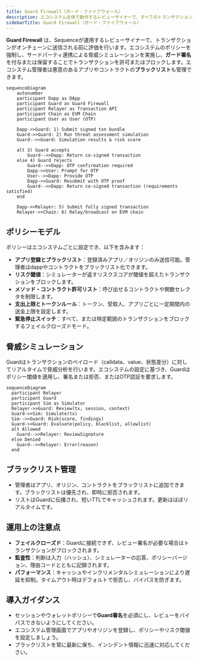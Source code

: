 ```yaml
---
title: Guard Firewall（ガード・ファイアウォール）
description: エコシステム全体で動作するレビューサイナーで、すべてのトランザクションを実行前にポリシー、シミュレーション、ブラックリストに照らして評価します。
sidebarTitle: Guard Firewall（ガード・ファイアウォール）
---
```


**Guard Firewall** は、Sequenceが運用するレビューサイナーで、トランザクションがオンチェーンに送信される前に評価を行います。エコシステムのポリシーを強制し、サードパーティ連携による脅威シミュレーションを実施し、**ガード署名**を付与または保留することでトランザクションを許可またはブロックします。エコシステム管理者は悪意のあるアプリやコントラクトの**ブラックリスト**も管理できます。

```mermaid
sequenceDiagram
    autonumber
    participant Dapp as DApp
    participant Guard as Guard Firewall
    participant Relayer as Transaction API
    participant Chain as EVM Chain
    participant User as User (OTP)

    Dapp->>Guard: 1) Submit signed txn bundle
    Guard->>Guard: 2) Run threat assessment simulation
    Guard-->>Guard: Simulation results & risk score

    alt 3) Guard accepts
        Guard-->>Dapp: Return co-signed transaction
    else 4) Guard rejects
        Guard-->>Dapp: OTP confirmation required
        Dapp->>User: Prompt for OTP
        User-->>Dapp: Provide OTP
        Dapp->>Guard: Resubmit with OTP proof
        Guard-->>Dapp: Return co-signed transaction (requirements satisfied)
    end

    Dapp->>Relayer: 5) Submit fully signed transaction
    Relayer->>Chain: 6) Relay/broadcast on EVM chain
```

## ポリシーモデル
ポリシーはエコシステムごとに設定でき、以下を含みます：
- **アプリ登録とブラックリスト**：登録済みアプリ／オリジンのみ送信可能。管理者はdappやコントラクトをブラックリスト化できます。
- **リスク閾値**：シミュレーターが返すリスクスコアが閾値を超えたトランザクションをブロックします。
- **メソッド・コントラクト許可リスト**：呼び出せるコントラクトや関数セレクタを制限します。
- **支出上限とトークンルール**：トークン、受取人、アプリごとに一定期間内の送金上限を設定します。
- **緊急停止スイッチ**：すべて、または特定範囲のトランザクションをブロックするフェイルクローズドモード。

## 脅威シミュレーション
Guardはトランザクションのペイロード（calldata、value、状態差分）に対してリアルタイムで脅威分析を行います。エコシステムの設定に基づき、Guardはポリシー閾値を適用し、署名または拒否、またはOTP認証を要求します。

```mermaid
sequenceDiagram
  participant Relayer
  participant Guard
  participant Sim as Simulator
  Relayer->>Guard: Review(tx, session, context)
  Guard->>Sim: Simulate(tx)
  Sim-->>Guard: Risk(score, findings)
  Guard->>Guard: Evaluate(policy, blacklist, allowlist)
  alt Allowed
    Guard-->>Relayer: ReviewSignature
  else Denied
    Guard-->>Relayer: Error(reason)
  end
```

## ブラックリスト管理

- 管理者はアプリ、オリジン、コントラクトをブラックリストに追加できます。ブラックリストは優先され、即時に拒否されます。
- リストはGuardに伝播され、短いTTLでキャッシュされます。更新はほぼリアルタイムです。

## 運用上の注意点

- **フェイルクローズド**：Guardに接続できず、レビュー署名が必要な場合はトランザクションがブロックされます。
- **監査性**：判断は入力（ハッシュ）、シミュレーターの応答、ポリシーバージョン、理由コードとともに記録されます。
- **パフォーマンス**：キャッシュやインクリメンタルシミュレーションにより遅延を抑制。タイムアウト時はデフォルトで拒否し、バイパスを防ぎます。

## 導入ガイダンス

- セッションやウォレットポリシーで**Guard署名**を必須にし、レビューをバイパスできないようにしてください。
- エコシステム管理画面でアプリやオリジンを登録し、ポリシーやリスク閾値を設定しましょう。
- ブラックリストを常に最新に保ち、インシデント情報に迅速に対応してください。